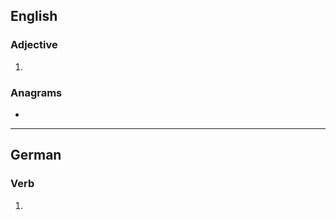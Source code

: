==English==

===Adjective===
{{head|en|superlative adjective}}

# {{en-superlative of|ebb}}

===Anagrams===
* {{anagrams|en|a=bbeest|Tebbes}}

----

==German==

===Verb===
{{head|de|verb form}}

# {{verb form of|de|ebben||2|s|sub|I}}